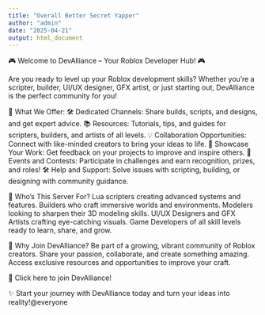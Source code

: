 ```yaml
---
title: "Overall Better Secret Yapper"
author: "admin"
date: "2025-04-21"
output: html_document
---
```


🎮 Welcome to DevAlliance – Your Roblox Developer Hub! 🎮

Are you ready to level up your Roblox development skills? Whether you’re a scripter, builder, UI/UX designer, GFX artist, or just starting out, DevAlliance is the perfect community for you!

🌟 What We Offer:
🛠️ Dedicated Channels: Share builds, scripts, and designs, and get expert advice.
📚 Resources: Tutorials, tips, and guides for scripters, builders, and artists of all levels.
💡 Collaboration Opportunities: Connect with like-minded creators to bring your ideas to life.
🎨 Showcase Your Work: Get feedback on your projects to improve and inspire others.
🎉 Events and Contests: Participate in challenges and earn recognition, prizes, and roles!
🛠️ Help and Support: Solve issues with scripting, building, or designing with community guidance.

🤝 Who’s This Server For?
Lua scripters creating advanced systems and features.
Builders who craft immersive worlds and environments.
Modelers looking to sharpen their 3D modeling skills.
UI/UX Designers and GFX Artists crafting eye-catching visuals.
Game Developers of all skill levels ready to learn, share, and grow.

🚀 Why Join DevAlliance?
Be part of a growing, vibrant community of Roblox creators.
Share your passion, collaborate, and create something amazing.
Access exclusive resources and opportunities to improve your craft.

🔗 Click here to join DevAlliance!

✨ Start your journey with DevAlliance today and turn your ideas into reality!@everyone 
